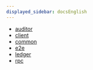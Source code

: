 ```yaml
---
displayed_sidebar: docsEnglish
---
```


* [auditor](./auditor)
* [client](./client)
* [common](./common)
* [e2e](./e2e)
* [ledger](./ledger)
* [rpc](./rpc)
